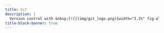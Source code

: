 ```yaml
---
title: Git
description: |
  Version control with &nbsp;[![](img/git_logo.png){width="3.1%" fig-alt="noshadow"}](https://git-scm.com/)&ensp;Collaboration with &nbsp;[![](img/github_logo_red.png){width="2.7%" fig-alt="noshadow"}](https://github.com/) / [![](img/gitlab_logo.png){width="3.15%" fig-alt="noshadow"}](https://gitlab.com/)
title-block-banner: true
---
```



